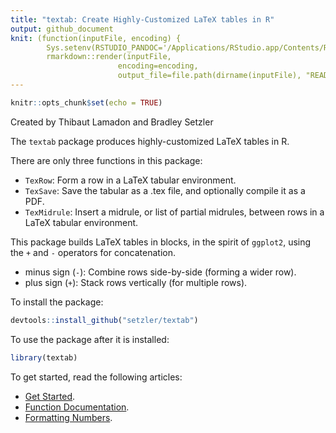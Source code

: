 ```yaml
---
title: "textab: Create Highly-Customized LaTeX tables in R" 
output: github_document
knit: (function(inputFile, encoding) {
        Sys.setenv(RSTUDIO_PANDOC='/Applications/RStudio.app/Contents/Resources/app/quarto/bin/tools');
        rmarkdown::render(inputFile,
                        encoding=encoding, 
                        output_file=file.path(dirname(inputFile), "README.md")) })
--- 
```


```r
knitr::opts_chunk$set(echo = TRUE)
```

Created by Thibaut Lamadon and Bradley Setzler

The `textab` package produces highly-customized LaTeX tables in R. 

There are only three functions in this package:

  - `TexRow`: Form a row in a LaTeX tabular environment.
  - `TexSave`: Save the tabular as a .tex file, and optionally compile it as a PDF.
  - `TexMidrule`: Insert a midrule, or list of partial midrules, between rows in a LaTeX tabular environment.
  

This package builds LaTeX tables in blocks, in the spirit of `ggplot2`, using
the `+` and `-` operators for concatenation.

  - minus sign (`-`): Combine rows side-by-side (forming a wider row).
  - plus sign (`+`): Stack rows vertically (for multiple rows).


To install the package:

```r
devtools::install_github("setzler/textab")
```

To use the package after it is installed:

```r
library(textab)
```

To get started, read the following articles:

- [Get Started](https://setzler.github.io/textab/articles/textab.html).
- [Function Documentation](https://setzler.github.io/textab/reference/index.html).
- [Formatting Numbers](https://setzler.github.io/textab/articles/Numerics.html).



